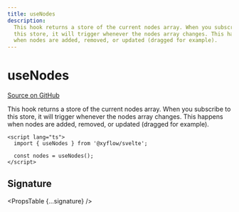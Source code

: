 ```yaml
---
title: useNodes
description:
  This hook returns a store of the current nodes array. When you subscribe to
  this store, it will trigger whenever the nodes array changes. This happens
  when nodes are added, removed, or updated (dragged for example).
---
```



# useNodes

[Source on GitHub](https://github.com/xyflow/xyflow/blob/main/packages/svelte/src/lib/hooks/useNodesEdges.ts/#L3)

This hook returns a store of the current nodes array. When you subscribe to this store, it will trigger whenever the nodes array changes. This happens when nodes are added, removed, or updated (dragged for example).

```svelte
<script lang="ts">
  import { useNodes } from '@xyflow/svelte';

  const nodes = useNodes();
</script>
```

## Signature

<PropsTable {...signature} />
